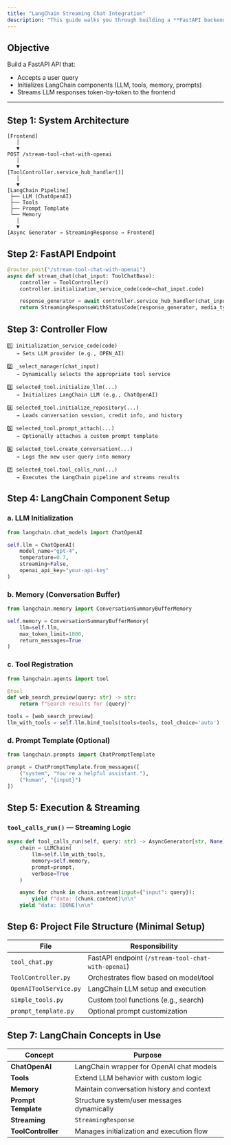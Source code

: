 ```yaml
---
title: "LangChain Streaming Chat Integration"
description: "This guide walks you through building a **FastAPI backend** that uses **LangChain** and **OpenAI** to deliver a **streaming chat interface**."
---
```


## Objective

Build a FastAPI API that:

* Accepts a user query
* Initializes LangChain components (LLM, tools, memory, prompts)
* Streams LLM responses token-by-token to the frontend

---

## Step 1: System Architecture

```plaintext
[Frontend]
   │
   ▼
POST /stream-tool-chat-with-openai
   │
   ▼
[ToolController.service_hub_handler()]
   │
   ▼
[LangChain Pipeline]
 ├── LLM (ChatOpenAI)
 ├── Tools
 ├── Prompt Template
 └── Memory
   │
   ▼
[Async Generator → StreamingResponse → Frontend]
```

## Step 2: FastAPI Endpoint

```python
@router.post("/stream-tool-chat-with-openai")
async def stream_chat(chat_input: ToolChatBase):
    controller = ToolController()
    controller.initialization_service_code(code=chat_input.code)

    response_generator = await controller.service_hub_handler(chat_input)
    return StreamingResponseWithStatusCode(response_generator, media_type="text/event-stream")
```

## Step 3: Controller Flow

```plaintext
1️⃣ initialization_service_code(code)
   → Sets LLM provider (e.g., OPEN_AI)

2️⃣ _select_manager(chat_input)
   → Dynamically selects the appropriate tool service

3️⃣ selected_tool.initialize_llm(...)
   → Initializes LangChain LLM (e.g., ChatOpenAI)

4️⃣ selected_tool.initialize_repository(...)
   → Loads conversation session, credit info, and history

5️⃣ selected_tool.prompt_attach(...)
   → Optionally attaches a custom prompt template

6️⃣ selected_tool.create_conversation(...)
   → Logs the new user query into memory

7️⃣ selected_tool.tool_calls_run(...)
   → Executes the LangChain pipeline and streams results
```

## Step 4: LangChain Component Setup

### a. LLM Initialization

```python
from langchain.chat_models import ChatOpenAI

self.llm = ChatOpenAI(
    model_name="gpt-4",
    temperature=0.7,
    streaming=False,
    openai_api_key="your-api-key"
)
```

### b. Memory (Conversation Buffer)

```python
from langchain.memory import ConversationSummaryBufferMemory

self.memory = ConversationSummaryBufferMemory(
    llm=self.llm,
    max_token_limit=1000,
    return_messages=True
)
```

### c. Tool Registration

```python
from langchain.agents import tool

@tool
def web_search_preview(query: str) -> str:
    return f"Search results for {query}"

tools = [web_search_preview]
llm_with_tools = self.llm.bind_tools(tools=tools, tool_choice='auto')
```

### d. Prompt Template (Optional)

```python
from langchain.prompts import ChatPromptTemplate

prompt = ChatPromptTemplate.from_messages([
    ("system", "You're a helpful assistant."),
    ("human", "{input}")
])
```

## Step 5: Execution & Streaming

### `tool_calls_run()` — Streaming Logic

```python
async def tool_calls_run(self, query: str) -> AsyncGenerator[str, None]:
    chain = LLMChain(
        llm=self.llm_with_tools,
        memory=self.memory,
        prompt=prompt,
        verbose=True
    )

    async for chunk in chain.astream(input={"input": query}):
        yield f"data: {chunk.content}\n\n"
    yield "data: [DONE]\n\n"
```

## Step 6: Project File Structure (Minimal Setup)

| File                   | Responsibility                                     |
| ---------------------- | -------------------------------------------------- |
| `tool_chat.py`         | FastAPI endpoint (`/stream-tool-chat-with-openai`) |
| `ToolController.py`    | Orchestrates flow based on model/tool              |
| `OpenAIToolService.py` | LangChain LLM setup and execution                  |
| `simple_tools.py`      | Custom tool functions (e.g., search)               |
| `prompt_template.py`   | Optional prompt customization                      |


## Step 7: LangChain Concepts in Use

| Concept             | Purpose                                    |
| ------------------- | ------------------------------------------ |
| **ChatOpenAI**      | LangChain wrapper for OpenAI chat models   |
| **Tools**           | Extend LLM behavior with custom logic      |
| **Memory**          | Maintain conversation history and context  |
| **Prompt Template** | Structure system/user messages dynamically |
| **Streaming**       | `StreamingResponse`      |
| **ToolController**  | Manages initialization and execution flow  |